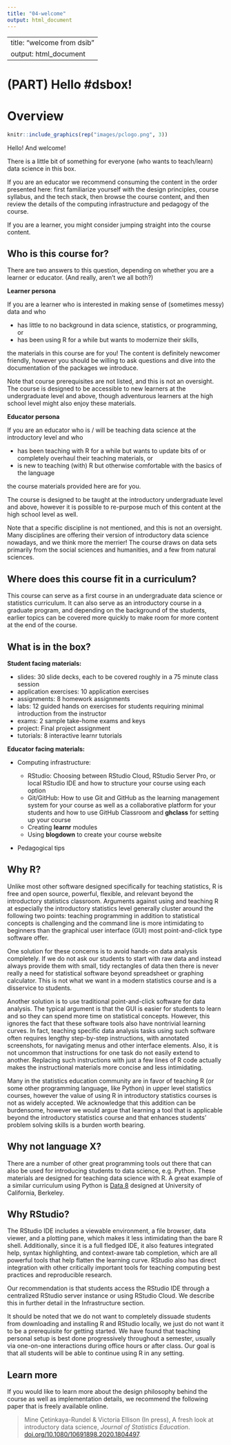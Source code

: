 ```yaml
---
title: "04-welcome"
output: html_document
---
```

---
title: "welcome from dsib"
output: html_document
---
# (PART) Hello \#dsbox! {.unnumbered}

# Overview {#overview}

```r
knitr::include_graphics(rep("images/pclogo.png", 3))
```


Hello!
And welcome!

There is a little bit of something for everyone (who wants to teach/learn) data science in this box.

If you are an educator we recommend consuming the content in the order presented here: first familiarize yourself with the design principles, course syllabus, and the tech stack, then browse the course content, and then review the details of the computing infrastructure and pedagogy of the course.

If you are a learner, you might consider jumping straight into the course content.

## Who is this course for?

There are two answers to this question, depending on whether you are a learner or educator.
(And really, aren't we all both?)

**Learner persona**

If you are a learner who is interested in making sense of (sometimes messy) data and who

-   has little to no background in data science, statistics, or programming, or
-   has been using R for a while but wants to modernize their skills,

the materials in this course are for you!
The content is definitely newcomer friendly, however you should be willing to ask questions and dive into the documentation of the packages we introduce.

Note that course prerequisites are not listed, and this is not an oversight.
The course is designed to be accessible to new learners at the undergraduate level and above, though adventurous learners at the high school level might also enjoy these materials.

**Educator persona**

If you are an educator who is / will be teaching data science at the introductory level and who

-   has been teaching with R for a while but wants to update bits of or completely overhaul their teaching materials, or
-   is new to teaching (with) R but otherwise comfortable with the basics of the language

the course materials provided here are for you.

The course is designed to be taught at the introductory undergraduate level and above, however it is possible to re-purpose much of this content at the high school level as well.

Note that a specific discipline is not mentioned, and this is not an oversight.
Many disciplines are offering their version of introductory data science nowadays, and we think more the merrier!
The course draws on data sets primarily from the social sciences and humanities, and a few from natural sciences.

## Where does this course fit in a curriculum?

This course can serve as a first course in an undergraduate data science or statistics curriculum.
It can also serve as an introductory course in a graduate program, and depending on the background of the students, earlier topics can be covered more quickly to make room for more content at the end of the course.

## What is in the box?

**Student facing materials:**

-   slides: 30 slide decks, each to be covered roughly in a 75 minute class session
-   application exercises: 10 application exercises
-   assignments: 8 homework assignments
-   labs: 12 guided hands on exercises for students requiring minimal introduction from the instructor
-   exams: 2 sample take-home exams and keys
-   project: Final project assignment
-   tutorials: 8 interactive learnr tutorials

**Educator facing materials:**

-   Computing infrastructure:

    -   RStudio: Choosing between RStudio Cloud, RStudio Server Pro, or local RStudio IDE and how to structure your course using each option
    -   Git/GitHub: How to use Git and GitHub as the learning management system for your course as well as a collaborative platform for your students and how to use GitHub Classroom and **ghclass** for setting up your course
    -   Creating **learnr** modules
    -   Using **blogdown** to create your course website

-   Pedagogical tips

## Why R?

Unlike most other software designed specifically for teaching statistics, R is free and open source, powerful, flexible, and relevant beyond the introductory statistics classroom.
Arguments against using and teaching R at especially the introductory statistics level generally cluster around the following two points: teaching programming in addition to statistical concepts is challenging and the command line is more intimidating to beginners than the graphical user interface (GUI) most point-and-click type software offer.

One solution for these concerns is to avoid hands-on data analysis completely.
If we do not ask our students to start with raw data and instead always provide them with small, tidy rectangles of data then there is never really a need for statistical software beyond spreadsheet or graphing calculator.
This is not what we want in a modern statistics course and is a disservice to students.

Another solution is to use traditional point-and-click software for data analysis.
The typical argument is that the GUI is easier for students to learn and so they can spend more time on statistical concepts.
However, this ignores the fact that these software tools also have nontrivial learning curves.
In fact, teaching specific data analysis tasks using such software often requires lengthy step-by-step instructions, with annotated screenshots, for navigating menus and other interface elements.
Also, it is not uncommon that instructions for one task do not easily extend to another.
Replacing such instructions with just a few lines of R code actually makes the instructional materials more concise and less intimidating.

Many in the statistics education community are in favor of teaching R (or some other programming language, like Python) in upper level statistics courses, however the value of using R in introductory statistics courses is not as widely accepted.
We acknowledge that this addition can be burdensome, however we would argue that learning a tool that is applicable beyond the introductory statistics course and that enhances students' problem solving skills is a burden worth bearing.

## Why not language X?

There are a number of other great programming tools out there that can also be used for introducing students to data science, e.g.
Python.
These materials are designed for teaching data science with R.
A great example of a similar curriculum using Python is [Data 8](http://data8.org/) designed at University of California, Berkeley.

## Why RStudio?

The RStudio IDE includes a viewable environment, a file browser, data viewer, and a plotting pane, which makes it less intimidating than the bare R shell.
Additionally, since it is a full fledged IDE, it also features integrated help, syntax highlighting, and context-aware tab completion, which are all powerful tools that help flatten the learning curve.
RStudio also has direct integration with other critically important tools for teaching computing best practices and reproducible research.

Our recommendation is that students access the RStudio IDE through a centralized RStudio server instance or using RStudio Cloud.
We describe this in further detail in the Infrastructure section.

It should be noted that we do not want to completely dissuade students from downloading and installing R and RStudio locally, we just do not want it to be a prerequisite for getting started.
We have found that teaching personal setup is best done progressively throughout a semester, usually via one-on-one interactions during office hours or after class.
Our goal is that all students will be able to continue using R in any setting.

## Learn more

If you would like to learn more about the design philosophy behind the course as well as implementation details, we recommend the following paper that is freely available online.

> Mine Çetinkaya-Rundel & Victoria Ellison (In press), A fresh look at introductory data science, *Journal of Statistics Education*.
> [doi.org/10.1080/10691898.2020.1804497](https://doi.org/10.1080/10691898.2020.1804497).
